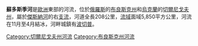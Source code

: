 {{Unreferenced|time=2015-09-22T01:38:42+00:00}}
{{Infobox River 
|river_name = 蘇多斯季河
|image_name = 
|caption = 
|origin = [[布良斯克州|布良斯克州]]
|mouth = [[傑斯納河|傑斯納河]]
|basin_countries = {{flag|Russia}}、{{flag|Ukraine}}
|length = 208公里
|elevation = 
|discharge = 
|watershed = 5,850平方公里
}}

'''蘇多斯季河'''是[[歐洲|歐洲]]東部的河流，位於[[俄羅斯|俄羅斯]]的[[布良斯克州|布良斯克州]]和[[烏克蘭|烏克蘭]]的[[切爾尼戈夫州|切爾尼戈夫州]]，屬於[[傑斯納河|傑斯納河]]的右[[支流|支流]]，河道全長208公里，[[流域|流域]]面域5,850平方公里，河流在11月至4月結冰，河畔城鎮有[[波切普|波切普]]。

{{DEFAULTSORT:Судость}}
[[Category:切爾尼戈夫州河流|Category:切爾尼戈夫州河流]]
[[Category:布良斯克州河流|Category:布良斯克州河流]]


{{俄羅斯地理小作品}}
{{Ukraine-river-stub}}